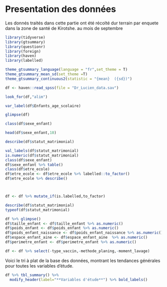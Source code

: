 # Presentation des données

Les donnés traités dans cette partie ont été récolté dur terrain par enquete dans la zone de santé de Kirotshe. au mois de septembre

```r
library(tidyverse)
library(gtsummary)
library(questionr)
library(foreign)
library(haven)
library(labelled)
```



```r
theme_gtsummary_language(language = "fr",set_theme = T)
theme_gtsummary_mean_sd(set_theme =T)
theme_gtsummary_continuous2(statistic = "{mean}  ({sd})")

```




```r
df <- haven::read_spss(file = "Dr_Lucien_data.sav")
```


```r
look_for(df,"alim")
```

```r
var_label(df$Enfants_age_scolaire)
```

```r
glimpse(df)
```
```r
class(df$sexe_enfant)
```
```r
head(df$sexe_enfant,10)
```
```r
describe(df$statut_matrimonial)
```
```r
val_labels(df$statut_matrimonial)
is.numeric(df$statut_matrimonial)
class(df$sexe_enfant)
df$sexe_enfant %>% table()
class(df$etre_ecole)
df$etre_ecole <- df$etre_ecole %>% labelled::to_factor()
df$etre_ecole %>% describe()



df <- df %>% mutate_if(is.labelled,to_factor)
```

```r
describe(df$statut_matrimonial)
typeof(df$statut_matrimonial)
```


```r
df %>% glimpse()
df$taille_enfant <- df$taille_enfant %>% as.numeric()
df$poids_enfant <- df$poids_enfant %>% as.numeric()
df$poids_enfant_naissance <- df$poids_enfant_naissance %>% as.numeric()
df$espace_enfant_aine <- df$espace_enfant_aine  %>% as.numeric()
df$perimetre_enfant <- df$perimetre_enfant %>% as.numeric()

```

```r
df <- df %>% select(-type_vaccin,-methode_planing,-moment_lavage)
```

Voici le tri à plat de la base des données, montrant les tendances générales pour toutes les variables d'étude.

```r

df %>% tbl_summary() %>%  
  modify_header(label="**Variables d'étude**") %>% bold_labels()
```



